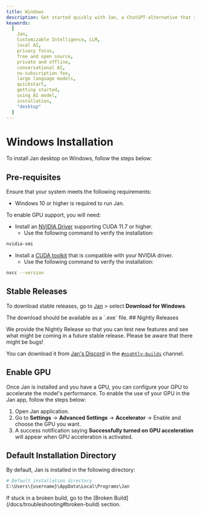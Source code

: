 ```yaml
---
title: Windows
description: Get started quickly with Jan, a ChatGPT-alternative that runs on your own computer, with a local API server. Learn how to install Jan and select an AI model to start chatting.
keywords:
  [
    Jan,
    Customizable Intelligence, LLM,
    local AI,
    privacy focus,
    free and open source,
    private and offline,
    conversational AI,
    no-subscription fee,
    large language models,
    quickstart,
    getting started,
    using AI model,
    installation,
    "desktop"
  ]
---
```




# Windows Installation
To install Jan desktop on Windows, follow the steps below:
## Pre-requisites
Ensure that your system meets the following requirements:
  - Windows 10 or higher is required to run Jan.

To enable GPU support, you will need:
- Install an [NVIDIA Driver](https://www.nvidia.com/Download/index.aspx) supporting CUDA 11.7 or higher.
    - Use the following command to verify the installation:

```bash
nvidia-smi
```
- Install a [CUDA toolkit](https://developer.nvidia.com/cuda-downloads) that is compatible with your NVIDIA driver.
    - Use the following command to verify the installation:

```bash
nvcc --version
```

## Stable Releases

To download stable releases, go to [Jan](https://jan.ai/) > select **Download for Windows**.

<Callout type='info'>
The download should be available as a `.exe` file.
</Callout>
## Nightly Releases

We provide the Nightly Release so that you can test new features and see what might be coming in a future stable release. Please be aware that there might be bugs!

You can download it from [Jan's Discord](https://discord.gg/FTk2MvZwJH) in the [`#nightly-builds`](https://discord.gg/q8szebnxZ7) channel.


## Enable GPU
Once Jan is installed and you have a GPU, you can configure your GPU to accelerate the model's performance. To enable the use of your GPU in the Jan app, follow the steps below:
1. Open Jan application.
2. Go to **Settings** -> **Advanced Settings** -> **Accelerator** -> Enable and choose the GPU you want.
3. A success notification saying **Successfully turned on GPU acceleration** will appear when GPU acceleration is activated.

  
## Default Installation Directory

By default, Jan is installed in the following directory:

```sh
# Default installation directory
C:\Users\{username}\AppData\Local\Programs\Jan
```
<Callout type="warning" emoji="⚠️">
  If stuck in a broken build, go to the [Broken Build](/docs/troubleshooting#broken-build) section.
</Callout>